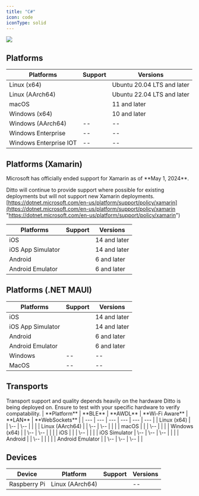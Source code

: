 ```yaml
---
title: "C#"
icon: code
iconType: solid
---
```


<Frame>
  <img src="/images/v4.7/release-5.webp"/>
</Frame>

## Platforms

| **Platforms** | **Support** | **Versions** |
| --- | --- | --- |
| Linux (x64) | <Icon icon="check" iconType="solid" /> | Ubuntu 20.04 LTS and later |
| Linux (AArch64) | <Icon icon="check" iconType="solid" /> | Ubuntu 22.04 LTS  and later |
| macOS | <Icon icon="check" iconType="solid" /> | 11 and later |
| Windows (x64) | <Icon icon="check" iconType="solid" /> | 10 and later |
| Windows (AArch64) | \-- | \-- |
| Windows Enterprise | \-- | \-- |
| Windows Enterprise IOT | \-- | \-- |

## Platforms (Xamarin)

<Warning>
Microsoft has officially ended support for Xamarin as of **May 1, 2024**.

Ditto will continue to provide support where possible for existing deployments but will not support new Xamarin deployments. [https://dotnet.microsoft.com/en-us/platform/support/policy/xamarin](https://dotnet.microsoft.com/en-us/platform/support/policy/xamarin "https://dotnet.microsoft.com/en-us/platform/support/policy/xamarin")
</Warning>

| **Platforms** | **Support** | **Versions** |
| --- | --- | --- |
| iOS | <Icon icon="check" iconType="solid" /> | 14 and later |
| iOS App Simulator | <Icon icon="check" iconType="solid" /> | 14 and later |
| Android | <Icon icon="check" iconType="solid" /> | 6 and later |
| Android Emulator | <Icon icon="check" iconType="solid" /> | 6 and later |

## Platforms (.NET MAUI)

| **Platforms** | **Support** | **Versions** |
| --- | --- | --- |
| iOS | <Icon icon="check" iconType="solid" /> | 14 and later |
| iOS App Simulator | <Icon icon="check" iconType="solid" /> | 14 and later |
| Android | <Icon icon="check" iconType="solid" /> | 6 and later |
| Android Emulator | <Icon icon="check" iconType="solid" /> | 6 and later |
| Windows | \-- | \-- |
| MacOS | \-- | \-- |

## Transports
<Warning>
  Transport support and quality depends heavily on the hardware Ditto is being deployed on. Ensure to test with your specific hardware to verify compatability.
</Warning>
| **Platform** | **BLE** | **AWDL** | **Wi-Fi Aware** | **LAN** | **WebSockets** |
| --- | --- | --- | --- | --- | --- |
| Linux (x64) | <Icon icon="check" iconType="solid" /> | \-- | \-- | <Icon icon="check" iconType="solid" /> | <Icon icon="check" iconType="solid" /> |
| Linux (AArch64) | <Icon icon="check" iconType="solid" /> | \-- | \-- | <Icon icon="check" iconType="solid" /> | <Icon icon="check" iconType="solid" /> |
| macOS | <Icon icon="check" iconType="solid" /> | <Icon icon="check" iconType="solid" /> | \-- | <Icon icon="check" iconType="solid" /> | <Icon icon="check" iconType="solid" /> |
| Windows (x64) | <Icon icon="check" iconType="solid" /> | \-- | \-- | <Icon icon="check" iconType="solid" /> | <Icon icon="check" iconType="solid" /> |
| iOS | <Icon icon="check" iconType="solid" /> | <Icon icon="check" iconType="solid" /> | \-- | <Icon icon="check" iconType="solid" /> | <Icon icon="check" iconType="solid" /> |
| iOS Simulator | \-- | \-- | \-- | <Icon icon="check" iconType="solid" /> | <Icon icon="check" iconType="solid" /> |
| Android | <Icon icon="check" iconType="solid" /> | \-- | <Icon icon="check" iconType="solid" /> | <Icon icon="check" iconType="solid" /> | <Icon icon="check" iconType="solid" /> |
| Android Emulator | <Icon icon="check" iconType="solid" /> | \-- | \-- | \-- | <Icon icon="check" iconType="solid" /> |

## Devices
| **Device** | **Platform** | **Support** | **Versions** |
| --- | --- | --- | --- |
| Raspberry Pi | Linux (AArch64) | <Icon icon="check" iconType="solid" /> | \-- |
